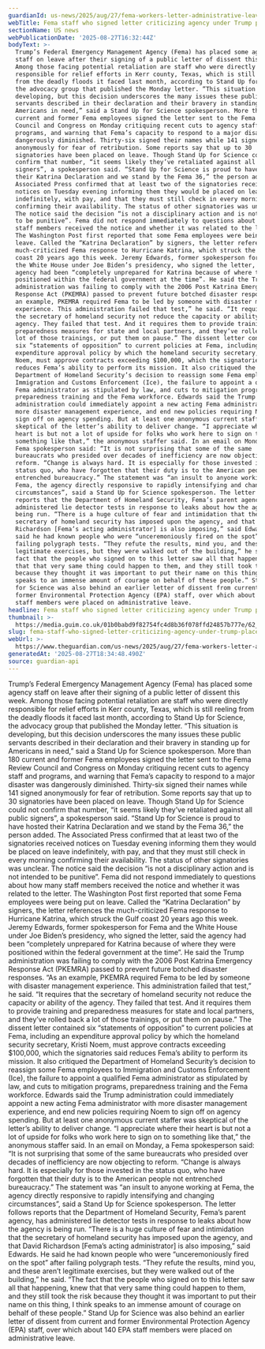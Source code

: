 ```yaml
---
guardianId: us-news/2025/aug/27/fema-workers-letter-administrative-leave-trump
webTitle: Fema staff who signed letter criticizing agency under Trump placed on leave
sectionName: US news
webPublicationDate: '2025-08-27T16:32:44Z'
bodyText: >-
  Trump’s Federal Emergency Management Agency (Fema) has placed some agency
  staff on leave after their signing of a public letter of dissent this week.
  Among those facing potential retaliation are staff who were directly
  responsible for relief efforts in Kerr county, Texas, which is still reeling
  from the deadly floods it faced last month, according to Stand Up for Science,
  the advocacy group that published the Monday letter. “This situation is
  developing, but this decision underscores the many issues these public
  servants described in their declaration and their bravery in standing up for
  Americans in need,” said a Stand Up for Science spokesperson. More than 180
  current and former Fema employees signed the letter sent to the Fema Review
  Council and Congress on Monday critiquing recent cuts to agency staff and
  programs, and warning that Fema’s capacity to respond to a major disaster was
  dangerously diminished. Thirty-six signed their names while 141 signed
  anonymously for fear of retribution. Some reports say that up to 30
  signatories have been placed on leave. Though Stand Up for Science could not
  confirm that number, “it seems likely they’ve retaliated against all public
  signers”, a spokesperson said. “Stand Up for Science is proud to have hosted
  their Katrina Declaration and we stand by the Fema 36,” the person added. The
  Associated Press confirmed that at least two of the signatories received
  notices on Tuesday evening informing them they would be placed on leave
  indefinitely, with pay, and that they must still check in every morning
  confirming their availability. The status of other signatories was unclear.
  The notice said the decision “is not a disciplinary action and is not intended
  to be punitive”. Fema did not respond immediately to questions about how many
  staff members received the notice and whether it was related to the letter.
  The Washington Post first reported that some Fema employees were being put on
  leave. Called the “Katrina Declaration” by signers, the letter references the
  much-criticized Fema response to Hurricane Katrina, which struck the Gulf
  coast 20 years ago this week. Jeremy Edwards, former spokesperson for Fema and
  the White House under Joe Biden’s presidency, who signed the letter, said the
  agency had been “completely unprepared for Katrina because of where they were
  positioned within the federal government at the time”. He said the Trump
  administration was failing to comply with the 2006 Post Katrina Emergency
  Response Act (PKEMRA) passed to prevent future botched disaster responses. “As
  an example, PKEMRA required Fema to be led by someone with disaster management
  experience. This administration failed that test,” he said. “It requires that
  the secretary of homeland security not reduce the capacity or ability of the
  agency. They failed that test. And it requires them to provide training and
  preparedness measures for state and local partners, and they’ve rolled back a
  lot of those trainings, or put them on pause.” The dissent letter contained
  six “statements of opposition” to current policies at Fema, including an
  expenditure approval policy by which the homeland security secretary, Kristi
  Noem, must approve contracts exceeding $100,000, which the signatories said
  reduces Fema’s ability to perform its mission. It also critiqued the
  Department of Homeland Security’s decision to reassign some Fema employees to
  Immigration and Customs Enforcement (Ice), the failure to appoint a qualified
  Fema administrator as stipulated by law, and cuts to mitigation programs,
  preparedness training and the Fema workforce. Edwards said the Trump
  administration could immediately appoint a new acting Fema administrator with
  more disaster management experience, and end new policies requiring Noem to
  sign off on agency spending. But at least one anonymous current staffer was
  skeptical of the letter’s ability to deliver change. “I appreciate where their
  heart is but not a lot of upside for folks who work here to sign on to
  something like that,” the anonymous staffer said. In an email on Monday, a
  Fema spokesperson said: “It is not surprising that some of the same
  bureaucrats who presided over decades of inefficiency are now objecting to
  reform. “Change is always hard. It is especially for those invested in the
  status quo, who have forgotten that their duty is to the American people not
  entrenched bureaucracy.” The statement was “an insult to anyone working at
  Fema, the agency directly responsive to rapidly intensifying and changing
  circumstances”, said a Stand Up for Science spokesperson. The letter follows
  reports that the Department of Homeland Security, Fema’s parent agency, has
  administered lie detector tests in response to leaks about how the agency is
  being run. “There is a huge culture of fear and intimidation that the
  secretary of homeland security has imposed upon the agency, and that David
  Richardson [Fema’s acting administrator] is also imposing,” said Edwards. He
  said he had known people who were “unceremoniously fired on the spot” after
  failing polygraph tests. “They refute the results, mind you, and these aren’t
  legitimate exercises, but they were walked out of the building,” he said. “The
  fact that the people who signed on to this letter saw all that happening, knew
  that that very same thing could happen to them, and they still took the risk
  because they thought it was important to put their name on this thing, I think
  speaks to an immense amount of courage on behalf of these people.” Stand Up
  for Science was also behind an earlier letter of dissent from current and
  former Environmental Protection Agency (EPA) staff, over which about 140 EPA
  staff members were placed on administrative leave.
headline: Fema staff who signed letter criticizing agency under Trump placed on leave
thumbnail: >-
  https://media.guim.co.uk/01b0babd9f82754fc4d8b36f078ffd24857b777e/62_0_5000_4000/500.jpg
slug: fema-staff-who-signed-letter-criticizing-agency-under-trump-placed-on-leave
webUrl: >-
  https://www.theguardian.com/us-news/2025/aug/27/fema-workers-letter-administrative-leave-trump
generatedAt: '2025-08-27T18:34:48.490Z'
source: guardian-api
---
```

Trump’s Federal Emergency Management Agency (Fema) has placed some agency staff on leave after their signing of a public letter of dissent this week. Among those facing potential retaliation are staff who were directly responsible for relief efforts in Kerr county, Texas, which is still reeling from the deadly floods it faced last month, according to Stand Up for Science, the advocacy group that published the Monday letter. “This situation is developing, but this decision underscores the many issues these public servants described in their declaration and their bravery in standing up for Americans in need,” said a Stand Up for Science spokesperson. More than 180 current and former Fema employees signed the letter sent to the Fema Review Council and Congress on Monday critiquing recent cuts to agency staff and programs, and warning that Fema’s capacity to respond to a major disaster was dangerously diminished. Thirty-six signed their names while 141 signed anonymously for fear of retribution. Some reports say that up to 30 signatories have been placed on leave. Though Stand Up for Science could not confirm that number, “it seems likely they’ve retaliated against all public signers”, a spokesperson said. “Stand Up for Science is proud to have hosted their Katrina Declaration and we stand by the Fema 36,” the person added. The Associated Press confirmed that at least two of the signatories received notices on Tuesday evening informing them they would be placed on leave indefinitely, with pay, and that they must still check in every morning confirming their availability. The status of other signatories was unclear. The notice said the decision “is not a disciplinary action and is not intended to be punitive”. Fema did not respond immediately to questions about how many staff members received the notice and whether it was related to the letter. The Washington Post first reported that some Fema employees were being put on leave. Called the “Katrina Declaration” by signers, the letter references the much-criticized Fema response to Hurricane Katrina, which struck the Gulf coast 20 years ago this week. Jeremy Edwards, former spokesperson for Fema and the White House under Joe Biden’s presidency, who signed the letter, said the agency had been “completely unprepared for Katrina because of where they were positioned within the federal government at the time”. He said the Trump administration was failing to comply with the 2006 Post Katrina Emergency Response Act (PKEMRA) passed to prevent future botched disaster responses. “As an example, PKEMRA required Fema to be led by someone with disaster management experience. This administration failed that test,” he said. “It requires that the secretary of homeland security not reduce the capacity or ability of the agency. They failed that test. And it requires them to provide training and preparedness measures for state and local partners, and they’ve rolled back a lot of those trainings, or put them on pause.” The dissent letter contained six “statements of opposition” to current policies at Fema, including an expenditure approval policy by which the homeland security secretary, Kristi Noem, must approve contracts exceeding $100,000, which the signatories said reduces Fema’s ability to perform its mission. It also critiqued the Department of Homeland Security’s decision to reassign some Fema employees to Immigration and Customs Enforcement (Ice), the failure to appoint a qualified Fema administrator as stipulated by law, and cuts to mitigation programs, preparedness training and the Fema workforce. Edwards said the Trump administration could immediately appoint a new acting Fema administrator with more disaster management experience, and end new policies requiring Noem to sign off on agency spending. But at least one anonymous current staffer was skeptical of the letter’s ability to deliver change. “I appreciate where their heart is but not a lot of upside for folks who work here to sign on to something like that,” the anonymous staffer said. In an email on Monday, a Fema spokesperson said: “It is not surprising that some of the same bureaucrats who presided over decades of inefficiency are now objecting to reform. “Change is always hard. It is especially for those invested in the status quo, who have forgotten that their duty is to the American people not entrenched bureaucracy.” The statement was “an insult to anyone working at Fema, the agency directly responsive to rapidly intensifying and changing circumstances”, said a Stand Up for Science spokesperson. The letter follows reports that the Department of Homeland Security, Fema’s parent agency, has administered lie detector tests in response to leaks about how the agency is being run. “There is a huge culture of fear and intimidation that the secretary of homeland security has imposed upon the agency, and that David Richardson [Fema’s acting administrator] is also imposing,” said Edwards. He said he had known people who were “unceremoniously fired on the spot” after failing polygraph tests. “They refute the results, mind you, and these aren’t legitimate exercises, but they were walked out of the building,” he said. “The fact that the people who signed on to this letter saw all that happening, knew that that very same thing could happen to them, and they still took the risk because they thought it was important to put their name on this thing, I think speaks to an immense amount of courage on behalf of these people.” Stand Up for Science was also behind an earlier letter of dissent from current and former Environmental Protection Agency (EPA) staff, over which about 140 EPA staff members were placed on administrative leave.

